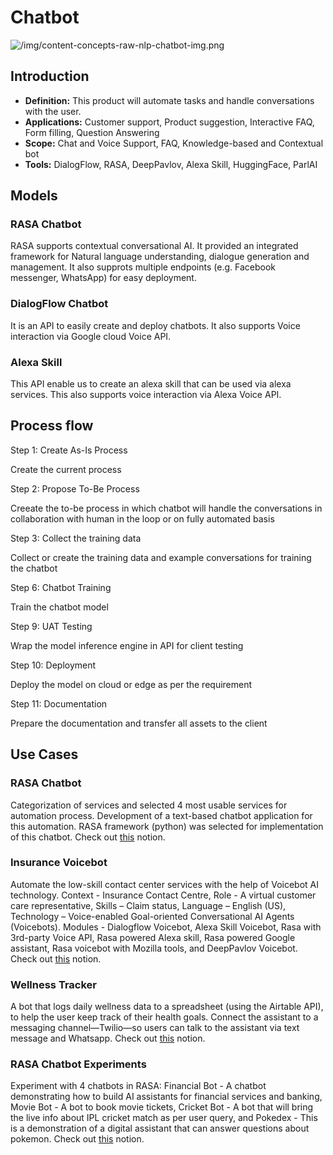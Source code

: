 # Chatbot

![/img/content-concepts-raw-nlp-chatbot-img.png](/img/content-concepts-raw-nlp-chatbot-img.png)

## **Introduction**

- **Definition:** This product will automate tasks and handle conversations with the user.
- **Applications:** Customer support, Product suggestion, Interactive FAQ, Form filling, Question Answering
- **Scope:** Chat and Voice Support, FAQ, Knowledge-based and Contextual bot
- **Tools:** DialogFlow, RASA, DeepPavlov, Alexa Skill, HuggingFace, ParlAI

## **Models**

### RASA Chatbot

RASA supports contextual conversational AI. It provided an integrated framework for Natural language understanding, dialogue generation and management. It also supprots multiple endpoints (e.g. Facebook messenger, WhatsApp) for easy deployment.

### DialogFlow Chatbot

It is an API to easily create and deploy chatbots. It also supports Voice interaction via Google cloud Voice API.

### Alexa Skill

This API enable us to create an alexa skill that can be used via alexa services. This also supports voice interaction via Alexa Voice API.

## **Process flow**

Step 1: Create As-Is Process

Create the current process 

Step 2: Propose To-Be Process

Creeate the to-be process in which chatbot will handle the conversations in collaboration with human in the loop or on fully automated basis

Step 3: Collect the training data

Collect or create the training data and example conversations for training the chatbot

Step 6: Chatbot Training

Train the chatbot model

Step 9: UAT Testing

Wrap the model inference engine in API for client testing

Step 10: Deployment

Deploy the model on cloud or edge as per the requirement

Step 11: Documentation

Prepare the documentation and transfer all assets to the client  

## **Use Cases**

### RASA Chatbot

Categorization of services and selected 4 most usable services for automation process. Development of a text-based chatbot application for this automation. RASA framework (python) was selected for implementation of this chatbot. Check out [this](https://www.notion.so/Insurance-Chatbot-d39fb9b575f5470d8be08cb7f2a12994) notion.

### Insurance Voicebot

Automate the low-skill contact center services with the help of Voicebot AI technology. Context - Insurance Contact Centre, Role - A virtual customer care representative, Skills – Claim status, Language – English (US), Technology – Voice-enabled Goal-oriented Conversational AI Agents (Voicebots). Modules - Dialogflow Voicebot, Alexa Skill Voicebot, Rasa with 3rd-party Voice API, Rasa powered Alexa skill, Rasa powered Google assistant, Rasa voicebot with Mozilla tools, and DeepPavlov Voicebot. Check out [this](https://www.notion.so/Insurance-Voicebot-0F2A3-b8eaf980a04840a6945a076d878c107a) notion.

### Wellness Tracker

A bot that logs daily wellness data to a spreadsheet (using the Airtable API), to help the user keep track of their health goals. Connect the assistant to a messaging channel—Twilio—so users can talk to the assistant via text message and Whatsapp. Check out [this](https://www.notion.so/Wellness-Tracker-Chatbot-c867f589d0f14ec98a7c0cd9e58fec2a) notion.

### RASA Chatbot Experiments

Experiment with 4 chatbots in RASA: Financial Bot - A chatbot demonstrating how to build AI assistants for financial services and banking, Movie Bot - A bot to book movie tickets, Cricket Bot - A bot that will bring the live info about IPL cricket match as per user query, and Pokedex - This is a demonstration of a digital assistant that can answer questions about pokemon. Check out [this](https://www.notion.so/RASA-a698cb020e9e451f9200437586f1444e) notion.